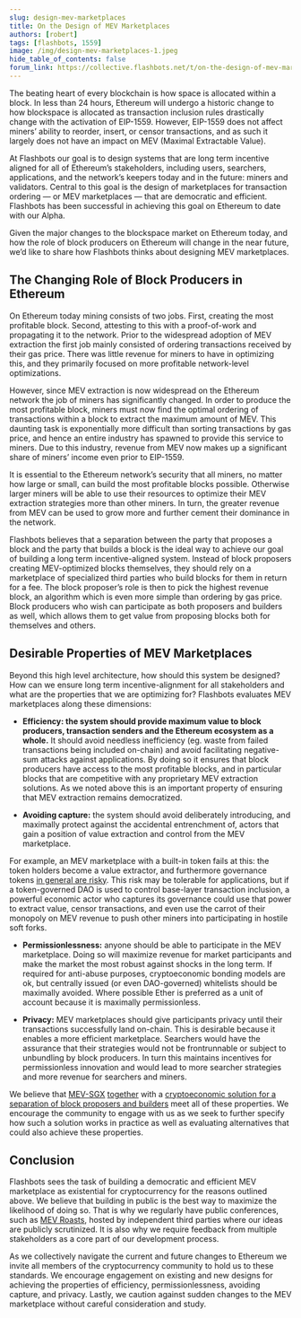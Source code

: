 ```yaml
---
slug: design-mev-marketplaces
title: On the Design of MEV Marketplaces
authors: [robert]
tags: [flashbots, 1559]
image: /img/design-mev-marketplaces-1.jpeg
hide_table_of_contents: false
forum_link: https://collective.flashbots.net/t/on-the-design-of-mev-marketplaces/872
---
```

The beating heart of every blockchain is how space is allocated within a block. In less than 24 hours, Ethereum will undergo a historic change to how blockspace is allocated as transaction inclusion rules drastically change with the activation of EIP-1559. However, EIP-1559 does not affect miners’ ability to reorder, insert, or censor transactions, and as such it largely does not have an impact on MEV (Maximal Extractable Value).
<!--truncate-->


At Flashbots our goal is to design systems that are long term incentive aligned for all of Ethereum’s stakeholders, including users, searchers, applications, and the network’s keepers today and in the future: miners and validators. Central to this goal is the design of marketplaces for transaction ordering — or MEV marketplaces — that are democratic and efficient. Flashbots has been successful in achieving this goal on Ethereum to date with our Alpha.

Given the major changes to the blockspace market on Ethereum today, and how the role of block producers on Ethereum will change in the near future, we’d like to share how Flashbots thinks about designing MEV marketplaces.

## The Changing Role of Block Producers in Ethereum

On Ethereum today mining consists of two jobs. First, creating the most profitable block. Second, attesting to this with a proof-of-work and propagating it to the network. Prior to the widespread adoption of MEV extraction the first job mainly consisted of ordering transactions received by their gas price. There was little revenue for miners to have in optimizing this, and they primarily focused on more profitable network-level optimizations.

However, since MEV extraction is now widespread on the Ethereum network the job of miners has significantly changed. In order to produce the most profitable block, miners must now find the optimal ordering of transactions within a block to extract the maximum amount of MEV. This daunting task is exponentially more difficult than sorting transactions by gas price, and hence an entire industry has spawned to provide this service to miners. Due to this industry, revenue from MEV now makes up a significant share of miners’ income even prior to EIP-1559.

It is essential to the Ethereum network’s security that all miners, no matter how large or small, can build the most profitable blocks possible. Otherwise larger miners will be able to use their resources to optimize their MEV extraction strategies more than other miners. In turn, the greater revenue from MEV can be used to grow more and further cement their dominance in the network.

Flashbots believes that a separation between the party that proposes a block and the party that builds a block is the ideal way to achieve our goal of building a long term incentive-aligned system. Instead of block proposers creating MEV-optimized blocks themselves, they should rely on a marketplace of specialized third parties who build blocks for them in return for a fee. The block proposer’s role is then to pick the highest revenue block, an algorithm which is even more simple than ordering by gas price. Block producers who wish can participate as both proposers and builders as well, which allows them to get value from proposing blocks both for themselves and others.

## Desirable Properties of MEV Marketplaces

Beyond this high level architecture, how should this system be designed? How can we ensure long term incentive-alignment for all stakeholders and what are the properties that we are optimizing for? Flashbots evaluates MEV marketplaces along these dimensions:

* **Efficiency: the system should provide maximum value to block producers, transaction senders and the Ethereum ecosystem as a whole.** It should avoid needless inefficiency (eg. waste from failed transactions being included on-chain) and avoid facilitating negative-sum attacks against applications. By doing so it ensures that block producers have access to the most profitable blocks, and in particular blocks that are competitive with any proprietary MEV extraction solutions. As we noted above this is an important property of ensuring that MEV extraction remains democratized.

* **Avoiding capture:** the system should avoid deliberately introducing, and maximally protect against the accidental entrenchment of, actors that gain a position of value extraction and control from the MEV marketplace.

For example, an MEV marketplace with a built-in token fails at this: the token holders become a value extractor, and furthermore governance tokens [in general are risky](https://hackingdistributed.com/2018/07/02/on-chain-vote-buying/). This risk may be tolerable for applications, but if a token-governed DAO is used to control base-layer transaction inclusion, a powerful economic actor who captures its governance could use that power to extract value, censor transactions, and even use the carrot of their monopoly on MEV revenue to push other miners into participating in hostile soft forks.

* **Permissionlessness:** anyone should be able to participate in the MEV marketplace. Doing so will maximize revenue for market participants and make the market the most robust against shocks in the long term. If required for anti-abuse purposes, cryptoeconomic bonding models are ok, but centrally issued (or even DAO-governed) whitelists should be maximally avoided. Where possible Ether is preferred as a unit of account because it is maximally permissionless.

* **Privacy:** MEV marketplaces should give participants privacy until their transactions successfully land on-chain. This is desirable because it enables a more efficient marketplace. Searchers would have the assurance that their strategies would not be frontrunnable or subject to unbundling by block producers. In turn this maintains incentives for permissionless innovation and would lead to more searcher strategies and more revenue for searchers and miners.

We believe that [MEV-SGX](https://ethresear.ch/t/mev-sgx-a-sealed-bid-mev-auction-design/9677) [together](https://www.youtube.com/watch?v=GzuyOYiuipg) with a [cryptoeconomic solution for a separation of block proposers and builders](https://ethresear.ch/t/proposer-block-builder-separation-friendly-fee-market-designs/9725) meet all of these properties. We encourage the community to engage with us as we seek to further specify how such a solution works in practice as well as evaluating alternatives that could also achieve these properties.

## Conclusion
Flashbots sees the task of building a democratic and efficient MEV marketplace as existential for cryptocurrency for the reasons outlined above. We believe that building in public is the best way to maximize the likelihood of doing so. That is why we regularly have public conferences, such as [MEV Roasts](https://github.com/flashbots/pm#mev-roast-recordings), hosted by independent third parties where our ideas are publicly scrutinized. It is also why we require feedback from multiple stakeholders as a core part of our development process.

As we collectively navigate the current and future changes to Ethereum we invite all members of the cryptocurrency community to hold us to these standards. We encourage engagement on existing and new designs for achieving the properties of efficiency, permissionlessness, avoiding capture, and privacy. Lastly, we caution against sudden changes to the MEV marketplace without careful consideration and study.
